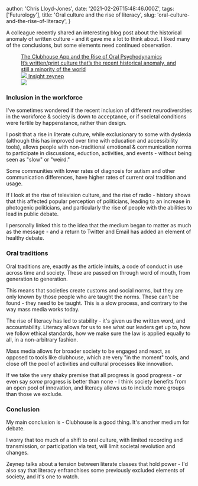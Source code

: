 
  author: 'Chris Lloyd-Jones',
  date: '2021-02-26T15:48:46.000Z',
  tags: ['Futurology'],
  title: 'Oral culture and the rise of literacy',
  slug: 'oral-culture-and-the-rise-of-literacy',
}


<p>
  A colleague recently shared an interesting blog post about the historical
  anomaly of written culture - and it gave me a lot to think about. I liked many
  of the conclusions, but some elements need continued observation.
</p>
<figure class="kg-card kg-bookmark-card">
  <a
    class="kg-bookmark-container"
    href="https://zeynep.substack.com/p/the-clubhouse-app-and-the-rise-of"
  >
    <div class="kg-bookmark-content">
      <div class="kg-bookmark-title">
        The Clubhouse App and the Rise of Oral Psychodynamics
      </div>
      <div class="kg-bookmark-description">
        It’s written/print culture that’s the recent historical anomaly, and
        still a minority of the world
      </div>
      <div class="kg-bookmark-metadata">
        <img
          class="kg-bookmark-icon"
          src="https://bucketeer-e05bbc84-baa3-437e-9518-adb32be77984.s3.amazonaws.com/public/images/5b8e6eea-e41f-44ce-b6bc-3efb15007258/apple-touch-icon-1024x1024.png"
        />
        <span class="kg-bookmark-author">Insight</span>
        <span class="kg-bookmark-publisher">zeynep</span>
      </div>
    </div>
    <div class="kg-bookmark-thumbnail">
      <img src="https://cdn.substack.com/image/fetch/w_1200,c_limit,f_jpg,q_auto:good,fl_progressive:steep/https%3A%2F%2Fbucketeer-e05bbc84-baa3-437e-9518-adb32be77984.s3.amazonaws.com%2Fpublic%2Fimages%2F48c346c7-e51b-4961-b7b3-47f88a8abba8_1096x1536.jpeg" />
    </div>
  </a>
</figure>
<h3 id="inclusion-in-the-workforce">Inclusion in the workforce</h3>
<p>
  I've sometimes wondered if the recent inclusion of different neurodiversities
  in the workforce &amp; society is down to acceptance, or if societal
  conditions were fertile by happenstance, rather than design.
</p>
<p>
  I posit that a rise in literate culture, while exclusionary to some with
  dyslexia (although this has improved over time with education and
  accessibility tools), allows people with non-traditional emotional &amp;
  communication norms to participate in discussions, eduction, activities, and
  events - without being seen as "slow" or "weird."
</p>
<p>
  Some communities with lower rates of diagnosis for autism and other
  communication differences, have higher rates of current oral tradition and
  usage.
</p>
<p>
  If I look at the rise of television culture, and the rise of radio - history
  shows that this affected popular perception of politicians, leading to an
  increase in photogenic politicians, and particularly the rise of people with
  the abilities to lead in public debate.
</p>
<p>
  I personally linked this to the idea that the medium began to matter as much
  as the message - and a return to Twitter and Email has added an element of
  healthy debate.
</p>
<h3 id="oral-traditions">Oral traditions</h3>
<p>
  Oral traditions are, exactly as the article intuits, a code of conduct in use
  across time and society. These are passed on through word of mouth, from
  generation to generation.
</p>
<p>
  This means that societies create customs and social norms, but they are only
  known by those people who are taught the norms. These can't be found - they
  need to be taught. This is a slow process, and contrary to the way mass media
  works today.
</p>
<p>
  The rise of literacy has led to stability - it's given us the written word,
  and accountability. Literacy allows for us to see what our leaders get up to,
  how we follow ethical standards, how we make sure the law is applied equally
  to all, in a non-arbitrary fashion.
</p>
<p>
  Mass media allows for broader society to be engaged and react, as opposed to
  tools like clubhouse, which are very "in the moment" tools, and close off the
  pool of activities and cultural processes like innovation.
</p>
<p>
  If we take the very shaky premise that all progress is good progress - or even
  say <em>some </em>progress is better than none - I think society benefits from
  an open pool of innovation, and literacy allows us to include more groups than
  those we exclude.
</p>
<h3 id="conclusion">Conclusion</h3>
<p>
  My main conclusion is - Clubhouse is a good thing. It's another medium for
  debate.
</p>
<p>
  I worry that too much of a shift to oral culture, with limited recording and
  transmission, or participation via text, will limit societal revolution and
  changes.
</p>
<p>
  Zeynep talks about a tension between literate classes that hold power - I'd
  also say that literacy enfranchises some previously excluded elements of
  society, and it's one to watch.
</p>
